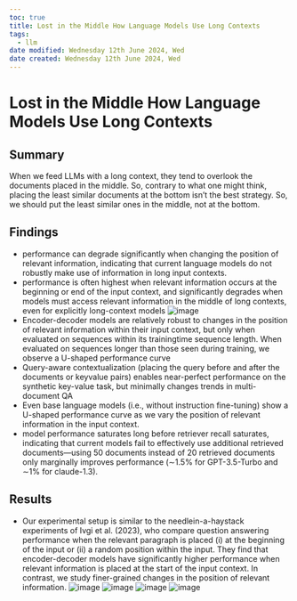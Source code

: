 ```yaml
---
toc: true
title: Lost in the Middle How Language Models Use Long Contexts
tags:
  - llm
date modified: Wednesday 12th June 2024, Wed
date created: Wednesday 12th June 2024, Wed
---
```


# Lost in the Middle How Language Models Use Long Contexts


## Summary
When we feed LLMs with a long context, they tend to overlook the documents placed in the middle.
So, contrary to what one might think, placing the least similar documents at the bottom isn't the best strategy.
So, we should put the least similar ones in the middle, not at the bottom.

## Findings
- performance can degrade significantly when changing the position of relevant information, indicating that current language models do not robustly make use of information in long input contexts.
- performance is often highest when relevant information occurs at the beginning or end of the input context, and significantly degrades when models must access relevant information in the middle of long contexts, even for explicitly long-context models
![image](images/42e26675303c2bf8a5b1e68f5c4e4484cb0e634c.png)
- Encoder-decoder models are relatively robust to changes in the position of relevant information within their input context, but only when evaluated on sequences within its trainingtime sequence length. When evaluated on sequences longer than those seen during training, we observe a U-shaped performance curve
- Query-aware contextualization (placing the query before and after the documents or keyvalue pairs) enables near-perfect performance on the synthetic key-value task, but minimally changes trends in multi-document QA
- Even base language models (i.e., without instruction fine-tuning) show a U-shaped performance curve as we vary the position of relevant information in the input context.
- model performance saturates long before retriever recall saturates, indicating that current models fail to effectively use additional retrieved documents---using 50 documents instead of 20 retrieved documents only marginally improves performance (∼1.5% for GPT-3.5-Turbo and ∼1% for claude-1.3).

## Results
- Our experimental setup is similar to the needlein-a-haystack experiments of Ivgi et al. (2023), who compare question answering performance when the relevant paragraph is placed (i) at the beginning of the input or (ii) a random position within the input. They find that encoder-decoder models have significantly higher performance when relevant information is placed at the start of the input context. In contrast, we study finer-grained changes in the position of relevant information.
![image](images/43dcfe3e987eba02b8cc38912ea0322278d32abe.png)
![image](images/e6b8ab994d50ce71a2c4319daab52c2ef17b0396.png)
![image](images/1e1d65e2089d25cdb0421ba84b96960ca06506b8.png)
![image](images/9b573b7407b4bf70b4009787d7c9786d8e8ab392.png)
